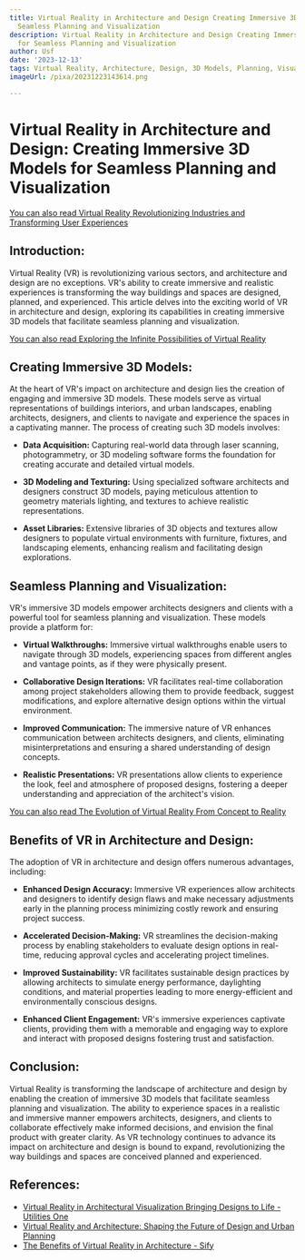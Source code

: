 ```yaml
---
title: Virtual Reality in Architecture and Design Creating Immersive 3D Models for
  Seamless Planning and Visualization
description: Virtual Reality in Architecture and Design Creating Immersive 3D Models
  for Seamless Planning and Visualization
author: Usf
date: '2023-12-13'
tags: Virtual Reality, Architecture, Design, 3D Models, Planning, Visualization
imageUrl: /pixa/20231223143614.png

---
```

#  Virtual Reality in Architecture and Design: Creating Immersive 3D Models for Seamless Planning and Visualization

[You  can also read Virtual Reality Revolutionizing Industries and Transforming User Experiences](Virtual%20Reality%20Revolutionizing%20Industries%20and%20Transforming%20User%20Experiences)


## Introduction:
Virtual Reality (VR) is revolutionizing various sectors,  and architecture and design  are no exceptions. VR's ability to create  immersive and realistic experiences  is transforming the way buildings and spaces are designed, planned, and  experienced. This article delves into the exciting world  of VR in architecture and design, exploring its capabilities  in creating immersive 3D models that facilitate seamless planning and visualization.

[You  can also read Exploring the Infinite Possibilities of Virtual Reality](Exploring%20the%20Infinite%20Possibilities%20of%20Virtual%20Reality)


## Creating Immersive 3D  Models:
At the heart of VR's impact on architecture and design lies the creation of engaging and immersive 3D models. These models serve as  virtual  representations  of buildings interiors, and urban landscapes, enabling architects, designers, and clients to navigate and experience the spaces in a captivating manner. The  process of  creating such 3D models involves:

- **Data Acquisition:** Capturing real-world data through laser scanning, photogrammetry, or 3D  modeling software forms the foundation for creating accurate and detailed virtual models.

- **3D Modeling and Texturing:** Using  specialized software architects and designers construct 3D models,  paying meticulous  attention to geometry materials lighting, and textures to achieve realistic representations.

- **Asset Libraries:** Extensive libraries of 3D objects and textures allow designers to populate virtual environments with furniture, fixtures, and landscaping elements, enhancing realism  and facilitating design  explorations.

## Seamless Planning and  Visualization:
VR's immersive 3D models empower architects designers and clients with a powerful  tool for seamless planning and visualization. These  models provide a platform for:

- **Virtual Walkthroughs:** Immersive virtual walkthroughs enable users to navigate through 3D models, experiencing spaces from different angles and vantage points, as if they were physically present.

- **Collaborative Design Iterations:** VR facilitates real-time collaboration among project stakeholders allowing them  to  provide feedback, suggest modifications,  and explore  alternative design options within the virtual environment.

- **Improved Communication:** The immersive nature of VR enhances communication between architects designers, and clients, eliminating misinterpretations and ensuring a shared understanding of design concepts.

- **Realistic  Presentations:** VR presentations allow clients to experience  the look, feel and atmosphere of proposed designs, fostering a deeper understanding  and appreciation of  the architect's  vision.

[You can also read The Evolution of Virtual Reality  From Concept to Reality](The%20Evolution%20of%20Virtual%20Reality%20From%20Concept%20to%20Reality)


## Benefits of VR in Architecture and Design:
The adoption of VR in architecture and design  offers numerous advantages,  including:

- **Enhanced Design Accuracy:** Immersive VR experiences allow architects and designers to identify design flaws and  make necessary adjustments early in the planning process minimizing costly rework and  ensuring  project success.

- **Accelerated Decision-Making:** VR  streamlines  the decision-making process by  enabling stakeholders to evaluate design options in real-time, reducing approval cycles and accelerating project timelines.

- **Improved Sustainability:** VR facilitates sustainable design practices by allowing architects to simulate  energy  performance, daylighting conditions, and material properties leading to more energy-efficient  and environmentally conscious designs.

- **Enhanced  Client Engagement:** VR's immersive experiences captivate clients, providing them with a memorable and engaging way to explore and interact with  proposed designs fostering trust and satisfaction.

## Conclusion:
Virtual Reality is transforming the landscape of architecture and design by enabling the creation of  immersive 3D models that facilitate seamless planning and visualization. The ability to  experience spaces in a realistic and  immersive manner empowers architects, designers, and clients to collaborate effectively make informed  decisions, and  envision the final product with greater clarity. As VR technology continues to advance its impact on  architecture and design is bound  to expand, revolutionizing  the way buildings and  spaces are conceived planned and experienced.

## References:
- [Virtual Reality in Architectural Visualization Bringing Designs to Life - Utilities One](https://utilitiesone.com/virtual-reality-in-architectural-visualization-bringing-designs-to-life)
- [Virtual Reality and Architecture: Shaping the Future of Design and Urban Planning](https://www.tomorrow.bio/post/virtual-reality-and-architecture-shaping-the-future-of-design-and-urban-planning-2023-10-5364843798-futurism)
- [The Benefits of Virtual Reality in Architecture - Sify](https://www.sify.com/digital-transformation/the-benefits-of-virtual-reality-in-architecture/)

